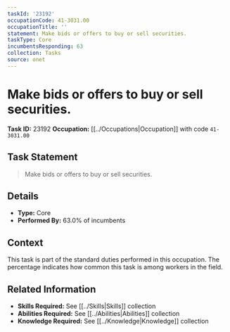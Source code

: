 ```yaml
---
taskId: '23192'
occupationCode: 41-3031.00
occupationTitle: ''
statement: Make bids or offers to buy or sell securities.
taskType: Core
incumbentsResponding: 63
collection: Tasks
source: onet
---
```

# Make bids or offers to buy or sell securities.

**Task ID:** 23192
**Occupation:** [[../Occupations|Occupation]] with code `41-3031.00`

## Task Statement

> Make bids or offers to buy or sell securities.

## Details

- **Type:** Core
- **Performed By:** 63.0% of incumbents

## Context

This task is part of the standard duties performed in this occupation. The percentage indicates how common this task is among workers in the field.

## Related Information

- **Skills Required:** See [[../Skills|Skills]] collection
- **Abilities Required:** See [[../Abilities|Abilities]] collection
- **Knowledge Required:** See [[../Knowledge|Knowledge]] collection
